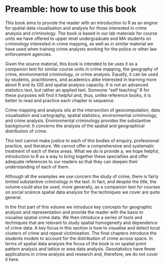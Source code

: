 # Preamble: how to use this book

This book aims to provide the reader with an introduction to R as an engine for spatial data visualisation and analysis for those interested in crime analysis and criminology. The book is based in our lab materials for course units we have offered to upper level undergraduate and MA students on criminology interested in crime mapping, as well as in similar material we have used when training crime analysts working for the police or other law enforcement agencies. 

Given the source material, this book is intended to be uses it as a companion text for similar course units in crime mapping, the geography of crime, environmental criminology, or crime analysis. Equally, it can be used by students, practitioners, and academics alike interested in learning more about R and its GIS and spatial analysis capacity. It is not an advanced statistics text, but rather an applied text. Someone "self teaching" R for these purposes will find it helpful and, thus, unlike reference books, it is better to read and practice each chapter in sequence.

Crime mapping and analysis sits at the intersection of geocomputation, data visualisation and cartography, spatial statistics, environmental criminology, and crime analysis. Environmental criminology provides the substantive background. It concerns the analysis of the spatial and geographical distribution of crime.  

This text cannot make justice to each of this bodies of enquiry, professional practice, and literature. We cannot offer a comprehensive and systematic treatment of each of these areas. What we do is provide a, we hope helpful, introduction to R as a way to bring together these specialties and offer adequate references to our readers so that they can deepen their understanding of each of them. 

Although all the examples we use concern the study of crime, there is fairly limited substantive criminology in the text. In fact, and despite the title, the volume could also be used, more generally, as a companion text for courses on social science spatial data analysis for the techniques we cover are quite general.

In the first part of this volume we introduce key concepts for geographic analysis and representation and provide the reader with the basis to visualise spatial crime data. We then introduce a series of tools and techniques that are relevant to study spatial homogeneity and dependence of crime data. A key focus in this section is how to visualise and detect local clusters of crime and repeat victimisation. The final chapters introduce the students models to account for the distribution of crime across space. In terms of spatial data analysis the focus of the book is on spatial point pattern analysis and lattice or area data analysis. Geostatistics have fewer applications in crime analysis and research and, therefore, we do not cover it here.

